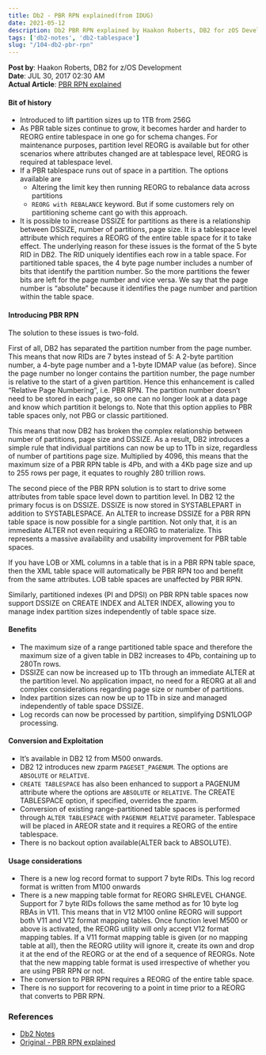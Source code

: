 ```yaml
---
title: Db2 - PBR RPN explained(from IDUG)
date: 2021-05-12
description: Db2 PBR RPN explained by Haakon Roberts, DB2 for zOS Development
tags: ['db2-notes', 'db2-tablespace']
slug: "/104-db2-pbr-rpn"
---
```


**Post by**: Haakon Roberts, DB2 for z/OS Development      
**Date**: JUL 30, 2017 02:30 AM      
**Actual Article**: [PBR RPN explained](https://www.idug.org/browse/blogs/blogviewer?blogkey=548357ab-0a83-4e07-bff8-82de62ab079e)

#### Bit of history 

* Introduced to lift partition sizes up to 1TB from 256G
* As PBR table sizes continue to grow, it becomes harder and harder to REORG entire tablespace in one go for schema changes. For maintenance purposes, partition level REORG is available but for other scenarios where attributes changed are at tablespace level, REORG is required at tablespace level. 
* If a PBR tablespace runs out of space in a partition. The options available are 
  - Altering the limit key then running REORG to rebalance data across partitions  
  - `REORG with REBALANCE` keyword. But if some customers rely on partitioning scheme cant go with this approach. 
* It is possible to increase DSSIZE for partitions as there is a relationship between DSSIZE, number of partitions, page size. It is a tablespace level attribute which requires a REORG of the entire table space for it to take effect. The underlying reason for these issues is the format of the 5 byte RID in DB2. The RID uniquely identifies each row in a table space. For partitioned table spaces, the 4 byte page number includes a number of bits that identify the partition number. So the more partitions the fewer bits are left for the page number and vice versa. We say that the page number is “absolute” because it identifies the page number and partition within the table space.

#### Introducing PBR RPN

The solution to these issues is two-fold.

First of all, DB2 has separated the partition number from the page number. This means that now RIDs are 7 bytes instead of 5: A 2-byte partition number, a 4-byte page number and a 1-byte IDMAP value (as before). Since the page number no longer contains the partition number, the page number is relative to the start of a given partition. Hence this enhancement is called “Relative Page Numbering”, i.e. PBR RPN. The partition number doesn’t need to be stored in each page, so one can no longer look at a data page and know which partition it belongs to. Note that this option applies to PBR table spaces only, not PBG or classic partitioned.

This means that now DB2 has broken the complex relationship between number of partitions, page size and DSSIZE. As a result, DB2 introduces a simple rule that individual partitions can now be up to 1Tb in size, regardless of number of partitions page size. Multiplied by 4096, this means that the maximum size of a PBR RPN table is 4Pb, and with a 4Kb page size and up to 255 rows per page, it equates to roughly 280 trillion rows.

The second piece of the PBR RPN solution is to start to drive some attributes from table space level down to partition level. In DB2 12 the primary focus is on DSSIZE. DSSIZE is now stored in SYSTABLEPART in addition to SYSTABLESPACE. An ALTER to increase DSSIZE for a PBR RPN table space is now possible for a single partition. Not only that, it is an immediate ALTER not even requiring a REORG to materialize. This represents a massive availability and usability improvement for PBR table spaces.

If you have LOB or XML columns in a table that is in a PBR RPN table space, then the XML table space will automatically be PBR RPN too and benefit from the same attributes. LOB table spaces are unaffected by PBR RPN.

Similarly, partitioned indexes (PI and DPSI) on PBR RPN table spaces now support DSSIZE on CREATE INDEX and ALTER INDEX, allowing you to manage index partition sizes independently of table space size.

#### Benefits

* The maximum size of a range partitioned table space and therefore the maximum size of a given table in DB2 increases to 4Pb, containing up to 280Tn rows.
* DSSIZE can now be increased up to 1Tb through an immediate ALTER at the partition level. No application impact, no need for a REORG at all and complex considerations regarding page size or number of partitions.
* Index partition sizes can now be up to 1Tb in size and managed independently of table space DSSIZE.
* Log records can now be processed by partition, simplifying DSN1LOGP processing.

#### Conversion and Exploitation

* It’s available in DB2 12 from M500 onwards.
* DB2 12 introduces new zparm `PAGESET_PAGENUM`. The options are `ABSOLUTE` or `RELATIVE`.
* `CREATE TABLESPACE` has also been enhanced to support a PAGENUM attribute where the options are `ABSOLUTE` or `RELATIVE`. The CREATE TABLESPACE option, if specified, overrides the zparm.
* Conversion of existing range-partitioned table spaces is performed through `ALTER TABLESPACE` with `PAGENUM RELATIVE` parameter. Tablespace will be placed in AREOR state and it requires a REORG of the entire tablespace.
* There is no backout option available(ALTER back to ABSOLUTE). 

#### Usage considerations
* There is a new log record format to support 7 byte RIDs. This log record format is written from M100 onwards
* There is a new mapping table format for REORG SHRLEVEL CHANGE. Support for 7 byte RIDs follows the same method as for 10 byte log RBAs in V11. This means that in V12 M100 online REORG will support both V11 and V12 format mapping tables. Once function level M500 or above is activated, the REORG utility will only accept V12 format mapping tables. If a V11 format mapping table is given (or no mapping table at all), then the REORG utility will ignore it, create its own and drop it at the end of the REORG or at the end of a sequence of REORGs. Note that the new mapping table format is used irrespective of whether you are using PBR RPN or not.
* The conversion to PBR RPN requires a REORG of the entire table space.
* There is no support for recovering to a point in time prior to a REORG that converts to PBR RPN.

### References
* [Db2 Notes](../105-db2-notes)
* [Original - PBR RPN explained](https://www.idug.org/browse/blogs/blogviewer?blogkey=548357ab-0a83-4e07-bff8-82de62ab079e)